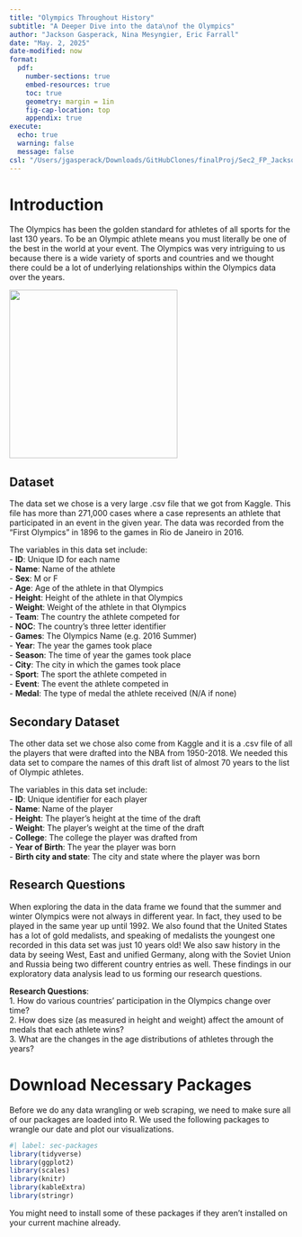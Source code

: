 ```yaml
---
title: "Olympics Throughout History"
subtitle: "A Deeper Dive into the data\nof the Olympics"
author: "Jackson Gasperack, Nina Mesyngier, Eric Farrall"
date: "May. 2, 2025"
date-modified: now
format: 
  pdf:
    number-sections: true
    embed-resources: true
    toc: true
    geometry: margin = 1in
    fig-cap-location: top
    appendix: true
execute:
  echo: true
  warning: false
  message: false
csl: "/Users/jgasperack/Downloads/GitHubClones/finalProj/Sec2_FP_Jackson_Nina_Eric/apa7.csl"
---
```


# Introduction

The Olympics has been the golden standard for athletes of all sports for the last 130 years. To be an Olympic athlete means you must literally be one of the best in the world at your event. The Olympics was very intriguing to us because there is a wide variety of sports and countries and we thought there could be a lot of underlying relationships within the Olympics data over the years.

![](olympicsParis.png){fig-align="center" width="299"}

## Dataset

The data set we chose is a very large .csv file that we got from Kaggle. This file has more than 271,000 cases where a case represents an athlete that participated in an event in the given year. The data was recorded from the "First Olympics" in 1896 to the games in Rio de Janeiro in 2016.

The variables in this data set include:\
- **ID**: Unique ID for each name\
- **Name**: Name of the athlete\
- **Sex**: M or F\
- **Age**: Age of the athlete in that Olympics\
- **Height**: Height of the athlete in that Olympics\
- **Weight**: Weight of the athlete in that Olympics\
- **Team**: The country the athlete competed for\
- **NOC**: The country's three letter identifier\
- **Games**: The Olympics Name (e.g. 2016 Summer)\
- **Year**: The year the games took place\
- **Season**: The time of year the games took place\
- **City**: The city in which the games took place\
- **Sport**: The sport the athlete competed in\
- **Event**: The event the athlete competed in\
- **Medal**: The type of medal the athlete received (N/A if none)

## Secondary Dataset

The other data set we chose also come from Kaggle and it is a .csv file of all the players that were drafted into the NBA from 1950-2018. We needed this data set to compare the names of this draft list of almost 70 years to the list of Olympic athletes.

The variables in this data set include:\
- **ID**: Unique identifier for each player\
- **Name**: Name of the player\
- **Height**: The player's height at the time of the draft\
- **Weight**: The player's weight at the time of the draft\
- **College**: The college the player was drafted from\
- **Year of Birth**: The year the player was born\
- **Birth city and state**: The city and state where the player was born

## Research Questions

When exploring the data in the data frame we found that the summer and winter Olympics were not always in different year. In fact, they used to be played in the same year up until 1992. We also found that the United States has a lot of gold medalists, and speaking of medalists the youngest one recorded in this data set was just 10 years old! We also saw history in the data by seeing West, East and unified Germany, along with the Soviet Union and Russia being two different country entries as well. These findings in our exploratory data analysis lead to us forming our research questions.

**Research Questions**:\
1. How do various countries' participation in the Olympics change over time?\
2. How does size (as measured in height and weight) affect the amount of medals that each athlete wins?\
3. What are the changes in the age distributions of athletes through the years?

# Download Necessary Packages

Before we do any data wrangling or web scraping, we need to make sure all of our packages are loaded into R. We used the following packages to wrangle our date and plot our visualizations.

```r
#| label: sec-packages
library(tidyverse)
library(ggplot2)
library(scales)
library(knitr)
library(kableExtra)
library(stringr)
```

You might need to install some of these packages if they aren't installed on your current machine already.

